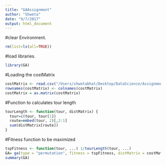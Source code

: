 ```yaml
---
title: "GAAssignment"
author: "Shweta"
date: "9/7/2017"
output: html_document
---
```

#clear Environment.
```r
rm(list=ls(all=TRUE))
```
#load libraries.
```r
library(GA)
```
#Loading the costMatrix
```r
costMatrix <- read.csv("/Users/shwetabhat/Desktop/DataScience/Assignments/GAandMonCAssignment/distanceinfo.csv", header =TRUE, sep = ',')
rownames(costMatrix) <- colnames(costMatrix)
costMatrix = as.matrix(costMatrix)
```
#Function to calculates tour length 
```r
tourLength <- function(tour, distMatrix) {
  tour=c(tour, tour[1])
  route=embed(tour, 2)[,2:1]
  sum(distMatrix[route])
}
```
#Fitness function to be maximized
```r
tspFitness <- function(tour, ...) 1/tourLength(tour, ...)
GA= ga(type = "permutation", fitness = tspFitness, distMatrix = costMatrix,min = 1,max = 10, pmutation = 0.2, names = rownames(costMatrix))
summary(GA)
```